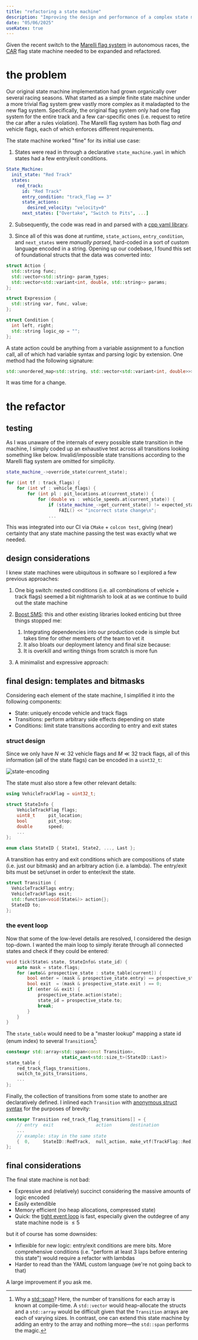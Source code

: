 ```yaml
---
title: "refactoring a state machine"
description: "Improving the design and performance of a complex state machine used in autonomous racing systems"
date: "05/06/2025"
useKatex: true
---
```


Given the recent switch to the [Marelli flag system](https://www.racecar-engineering.com/articles/wrc-electronic-yellow-flag-system/) in autonomous races, the [CAR](https://autonomousracing.dev/) flag state machine needed to be expanded and refactored.

# the problem

Our original state machine implementation had grown organically over several racing seasons. What started as a simple finite state machine under a more trivial flag system grew vastly more complex as it maladapted to the new flag system. Specifically, the original flag system only had one flag system for the entire track and a few car-specific ones (i.e. request to retire the car after a rules violation). The Marelli flag system has both flag *and* vehicle flags, each of which enforces different requirements.

The state machine worked "fine" for its initial use case:

1. States were read in through a declarative `state_machine.yaml` in which states had a few entry/exit conditions.

```yaml
State_Machine:
  init_state: "Red Track"
  states:
    red_track:
      id: "Red Track"
      entry_condition: "track_flag == 3"
      state_actions:
        desired_velocity: "velocity=0"
      next_states: ["Overtake", "Switch to Pits", ...]
```

2. Subsequently, the code was read in and parsed with a [cpp yaml library](https://github.com/jbeder/yaml-cpp).

3. Since all of this was done at runtime, `state_actions`, `entry_condition`, and `next_states` were *manually parsed*, hard-coded in a sort of custom language encoded in a string. Opening up our codebase, I found this set of foundational structs that the data was converted into:

```cpp
struct Action {
  std::string func;
  std::vector<std::string> param_types;
  std::vector<std::variant<int, double, std::string>> params;
};

struct Expression {
  std::string var, func, value;
};

struct Condition {
  int left, right;
  std::string logic_op = "";
};
```

A state action could be anything from a variable assignment to a function call, all of which had variable syntax and parsing logic by extension. One method had the following signature:

```cpp
std::unordered_map<std::string, std::vector<std::variant<int, double>>> StateMachine::check_state_change;
```

It was time for a change.

# the refactor

## testing

As I was unaware of the internals of every possible state transition in the machine, I simply coded up an exhaustive test across all transitions looking something like below. Invalid/impossible state transitions according to the Marelli flag system are omitted for simplicity.

```cpp
state_machine_->override_state(current_state);

for (int tf : track_flags) {
    for (int vf : vehicle_flags) {
        for (int pl : pit_locations.at(current_state)) {
            for (double vs : vehicle_speeds.at(current_state)) {
                if (state_machine_->get_current_state() != expected_state) {
                    FAIL() << "incorrect state change\n";
                ...
```

This was integrated into our CI via `CMake` + `colcon test`, giving (near) certainty that any state machine passing the test was exactly what we needed.

## design considerations

I knew state machines were ubiquitous in software so I explored a few previous approaches:

1. One big switch: nested conditions (i.e. all combinations of vehicle + track flags) seemed a bit nightmarish to look at as we continue to build out the state machine

2. [Boost SMS](https://www.boost.org/library/latest/msm/): this and other existing libraries looked enticing but three things stopped me:
    1. Integrating dependencies into our production code is simple but takes time for other members of the team to vet it
    2. It also bloats our deployment latency and final size because:
    3. It is overkill and writing things from scratch is more fun

3. A minimalist and expressive approach:

## final design: templates and bitmasks

Considering each element of the state machine, I simplified it into the following components:

- State: uniquely encode vehicle and track flags
- Transitions: perform arbitrary side effects depending on state
- Conditions: limit state transitions according to entry and exit states

### struct design

Since we only have $N\ll 32$ vehicle flags and $M\ll 32$ track flags, all of this information (all of the state flags) can be encoded in a `uint32_t`:

![state-encoding](/refactoring-a-state-machine/state-encoding.webp)

The state must also store a few other relevant details:

```cpp
using VehicleTrackFlag = uint32_t;

struct StateInfo {
    VehicleTrackFlag flags;
    uint8_t     pit_location;
    bool        pit_stop;
    double      speed;
    ...
};

enum class StateID { State1, State2, ..., Last };
```

A transition has entry and exit conditions which are compositions of state (i.e. just our bitmask) and an arbitrary action (i.e. a lambda). The entry/exit bits must be set/unset in order to enter/exit the state.


```cpp
struct Transition {
  VehicleTrackFlags entry;
  VehicleTrackFlags exit;
  std::function<void(State&)> action{};
  StateID to;
};
```

### the event loop

Now that some of the low-level details are resolved, I considered the design top-down. I wanted the main loop to simply iterate through all connected states and check if they could be entered:

```cpp
void tick(State& state, StateInfo& state_id) {
    auto mask = state.flags;
    for (auto&& prospective_state : state_table[current]) {
        bool enter = (mask & prospective_state.entry) == prospective_state.entry;
        bool exit  = (mask & prospective_state.exit ) == 0;
        if (enter && exit) {
            prospective_state.action(state);
            state_id = prospective_state.to;
            break;
        }
    }
}
```

The `state_table` would need to be a "master lookup" mapping a state id (enum index) to several `Transition`s[^1]:

```cpp
constexpr std::array<std::span<const Transition>,
                     static_cast<std::size_t>(StateID::Last)>
state_table {
    red_track_flags_transitions,
    switch_to_pits_transitions,
    ...
};
```

Finally, the collection of transitions from some state to another are declaratively defined. I inlined each `Transition` with [anonymous struct syntax](https://en.cppreference.com/w/c/language/struct_initialization.html) for the purposes of brevity:

```cpp
constexpr Transition red_track_flag_transitions[] = {
    // entry  exit                action       destination
    ...
    // example: stay in the same state
    {  0,     StateID::RedTrack,  null_action, make_vtf(TrackFlag::Red) }
};
```

## final considerations

The final state machine is not bad:

- Expressive and (relatively) succinct considering the massive amounts of logic encoded
- Easily extendible
- Memory efficient (no heap allocations, compressed state)
- Quick: the [tight event loop](https://www.wikiwand.com/en/dictionary/tight_loop) is fast, especially given the outdegree of any state machine node is $\leq5$

but it of course has some downsides:

- Inflexible for new logic: entry/exit conditions are mere bits. More comprehensive conditions (i.e. "perform at least 3 laps before entering this state") would require a refactor with lambdas
- Harder to read than the YAML custom language (we're not going back to that)

A large improvement if you ask me.

[^1]: Why a [std::span](https://www.cppreference.com/w/cpp/container/span.html)? Here, the number of transitions for each array is known at compile-time. A `std::vector` would heap-allocate the structs and a `std::array` would be difficult given that the `Transition` arrays are each of varying sizes. In contrast, one can extend this state machine by adding an entry to the array and nothing more—the `std::span` performs the magic.
